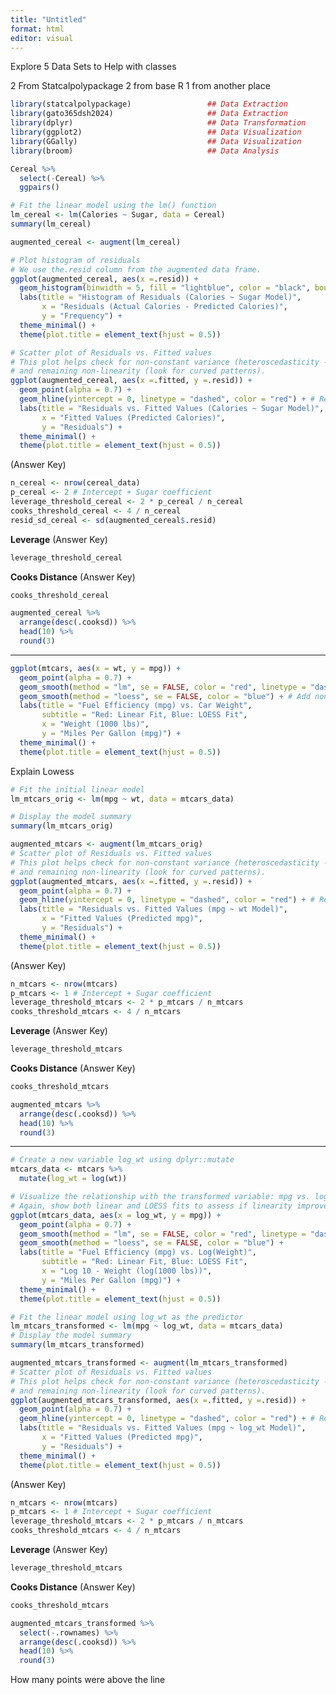 ```yaml
---
title: "Untitled"
format: html
editor: visual
---
```


Explore 5 Data Sets to Help with classes

2 From Statcalpolypackage 2 from base R 1 from another place

```r

library(statcalpolypackage)                 ## Data Extraction
library(gato365dsh2024)                     ## Data Extraction
library(dplyr)                              ## Data Transformation
library(ggplot2)                            ## Data Visualization
library(GGally)                             ## Data Visualization
library(broom)                              ## Data Analysis
```

```r
Cereal %>% 
  select(-Cereal) %>% 
  ggpairs() 
```

```r
# Fit the linear model using the lm() function
lm_cereal <- lm(Calories ~ Sugar, data = Cereal)
summary(lm_cereal)

```

```r
augmented_cereal <- augment(lm_cereal)

# Plot histogram of residuals
# We use the.resid column from the augmented data frame.
ggplot(augmented_cereal, aes(x =.resid)) +
  geom_histogram(binwidth = 5, fill = "lightblue", color = "black", boundary = 0) + # Adjusted binning
  labs(title = "Histogram of Residuals (Calories ~ Sugar Model)",
       x = "Residuals (Actual Calories - Predicted Calories)",
       y = "Frequency") +
  theme_minimal() + 
  theme(plot.title = element_text(hjust = 0.5))
```

```r
# Scatter plot of Residuals vs. Fitted values
# This plot helps check for non-constant variance (heteroscedasticity - look for funnel shapes)
# and remaining non-linearity (look for curved patterns).
ggplot(augmented_cereal, aes(x =.fitted, y =.resid)) +
  geom_point(alpha = 0.7) +
  geom_hline(yintercept = 0, linetype = "dashed", color = "red") + # Reference line at zero residual
  labs(title = "Residuals vs. Fitted Values (Calories ~ Sugar Model)",
       x = "Fitted Values (Predicted Calories)",
       y = "Residuals") +
  theme_minimal() + 
  theme(plot.title = element_text(hjust = 0.5))
```

(Answer Key)

```r
n_cereal <- nrow(cereal_data)
p_cereal <- 2 # Intercept + Sugar coefficient
leverage_threshold_cereal <- 2 * p_cereal / n_cereal
cooks_threshold_cereal <- 4 / n_cereal
resid_sd_cereal <- sd(augmented_cereal$.resid)

```

**Leverage** (Answer Key)

```r
leverage_threshold_cereal
```

**Cooks Distance** (Answer Key)

```r
cooks_threshold_cereal
```

```r
augmented_cereal %>% 
  arrange(desc(.cooksd)) %>% 
  head(10) %>% 
  round(3)
```

------------------------------------------------------------------------



```r
ggplot(mtcars, aes(x = wt, y = mpg)) +
  geom_point(alpha = 0.7) +
  geom_smooth(method = "lm", se = FALSE, color = "red", linetype = "dashed") + # Add linear trend
  geom_smooth(method = "loess", se = FALSE, color = "blue") + # Add non-linear trend (LOESS)
  labs(title = "Fuel Efficiency (mpg) vs. Car Weight",
       subtitle = "Red: Linear Fit, Blue: LOESS Fit",
       x = "Weight (1000 lbs)",
       y = "Miles Per Gallon (mpg)") +
  theme_minimal() + 
  theme(plot.title = element_text(hjust = 0.5))
```

Explain Lowess

```r
# Fit the initial linear model
lm_mtcars_orig <- lm(mpg ~ wt, data = mtcars_data)

# Display the model summary
summary(lm_mtcars_orig)

```




```r
augmented_mtcars <- augment(lm_mtcars_orig)
# Scatter plot of Residuals vs. Fitted values
# This plot helps check for non-constant variance (heteroscedasticity - look for funnel shapes)
# and remaining non-linearity (look for curved patterns).
ggplot(augmented_mtcars, aes(x =.fitted, y =.resid)) +
  geom_point(alpha = 0.7) +
  geom_hline(yintercept = 0, linetype = "dashed", color = "red") + # Reference line at zero residual
  labs(title = "Residuals vs. Fitted Values (mpg ~ wt Model)",
       x = "Fitted Values (Predicted mpg)",
       y = "Residuals") +
  theme_minimal() + 
  theme(plot.title = element_text(hjust = 0.5))
```



(Answer Key)

```r
n_mtcars <- nrow(mtcars)
p_mtcars <- 1 # Intercept + Sugar coefficient
leverage_threshold_mtcars <- 2 * p_mtcars / n_mtcars
cooks_threshold_mtcars <- 4 / n_mtcars


```

**Leverage** (Answer Key)

```r
leverage_threshold_mtcars
```

**Cooks Distance** (Answer Key)

```r
cooks_threshold_mtcars
```

```r
augmented_mtcars %>% 
  arrange(desc(.cooksd)) %>% 
  head(10) %>% 
  round(3)
```

------------------------------------------------------------------------









```r
# Create a new variable log_wt using dplyr::mutate
mtcars_data <- mtcars %>%
  mutate(log_wt = log(wt))

# Visualize the relationship with the transformed variable: mpg vs. log(wt)
# Again, show both linear and LOESS fits to assess if linearity improved.
ggplot(mtcars_data, aes(x = log_wt, y = mpg)) +
  geom_point(alpha = 0.7) +
  geom_smooth(method = "lm", se = FALSE, color = "red", linetype = "dashed") +
  geom_smooth(method = "loess", se = FALSE, color = "blue") +
  labs(title = "Fuel Efficiency (mpg) vs. Log(Weight)",
       subtitle = "Red: Linear Fit, Blue: LOESS Fit",
       x = "Log 10 - Weight (log(1000 lbs))",
       y = "Miles Per Gallon (mpg)") +
  theme_minimal() + 
  theme(plot.title = element_text(hjust = 0.5))
```

```r
# Fit the linear model using log_wt as the predictor
lm_mtcars_transformed <- lm(mpg ~ log_wt, data = mtcars_data)
# Display the model summary
summary(lm_mtcars_transformed)
```

```r
augmented_mtcars_transformed <- augment(lm_mtcars_transformed)
# Scatter plot of Residuals vs. Fitted values
# This plot helps check for non-constant variance (heteroscedasticity - look for funnel shapes)
# and remaining non-linearity (look for curved patterns).
ggplot(augmented_mtcars_transformed, aes(x =.fitted, y =.resid)) +
  geom_point(alpha = 0.7) +
  geom_hline(yintercept = 0, linetype = "dashed", color = "red") + # Reference line at zero residual
  labs(title = "Residuals vs. Fitted Values (mpg ~ log_wt Model)",
       x = "Fitted Values (Predicted mpg)",
       y = "Residuals") +
  theme_minimal() + 
  theme(plot.title = element_text(hjust = 0.5))
```







(Answer Key)

```r
n_mtcars <- nrow(mtcars)
p_mtcars <- 1 # Intercept + Sugar coefficient
leverage_threshold_mtcars <- 2 * p_mtcars / n_mtcars
cooks_threshold_mtcars <- 4 / n_mtcars


```

**Leverage** (Answer Key)

```r
leverage_threshold_mtcars
```

**Cooks Distance** (Answer Key)

```r
cooks_threshold_mtcars
```

```r
augmented_mtcars_transformed %>% 
  select(-.rownames) %>% 
  arrange(desc(.cooksd)) %>% 
  head(10) %>% 
  round(3)
```










How many points were above the line


